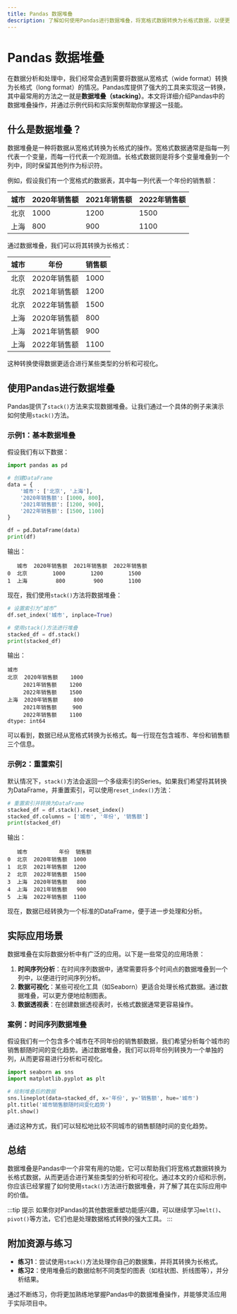 ```yaml
---
title: Pandas 数据堆叠
description: 了解如何使用Pandas进行数据堆叠，将宽格式数据转换为长格式数据，以便更好地进行分析和可视化。
---
```


# Pandas 数据堆叠

在数据分析和处理中，我们经常会遇到需要将数据从宽格式（wide format）转换为长格式（long format）的情况。Pandas库提供了强大的工具来实现这一转换，其中最常用的方法之一就是**数据堆叠（stacking）**。本文将详细介绍Pandas中的数据堆叠操作，并通过示例代码和实际案例帮助你掌握这一技能。

## 什么是数据堆叠？

数据堆叠是一种将数据从宽格式转换为长格式的操作。宽格式数据通常是指每一列代表一个变量，而每一行代表一个观测值。长格式数据则是将多个变量堆叠到一个列中，同时保留其他列作为标识符。

例如，假设我们有一个宽格式的数据表，其中每一列代表一个年份的销售额：

| 城市   | 2020年销售额 | 2021年销售额 | 2022年销售额 |
|--------|--------------|--------------|--------------|
| 北京   | 1000         | 1200         | 1500         |
| 上海   | 800          | 900          | 1100         |

通过数据堆叠，我们可以将其转换为长格式：

| 城市   | 年份       | 销售额 |
|--------|------------|--------|
| 北京   | 2020年销售额 | 1000   |
| 北京   | 2021年销售额 | 1200   |
| 北京   | 2022年销售额 | 1500   |
| 上海   | 2020年销售额 | 800    |
| 上海   | 2021年销售额 | 900    |
| 上海   | 2022年销售额 | 1100   |

这种转换使得数据更适合进行某些类型的分析和可视化。

## 使用Pandas进行数据堆叠

Pandas提供了`stack()`方法来实现数据堆叠。让我们通过一个具体的例子来演示如何使用`stack()`方法。

### 示例1：基本数据堆叠

假设我们有以下数据：

```python
import pandas as pd

# 创建DataFrame
data = {
    '城市': ['北京', '上海'],
    '2020年销售额': [1000, 800],
    '2021年销售额': [1200, 900],
    '2022年销售额': [1500, 1100]
}

df = pd.DataFrame(data)
print(df)
```

输出：

```
   城市  2020年销售额  2021年销售额  2022年销售额
0  北京        1000        1200        1500
1  上海         800         900        1100
```

现在，我们使用`stack()`方法将数据堆叠：

```python
# 设置索引为“城市”
df.set_index('城市', inplace=True)

# 使用stack()方法进行堆叠
stacked_df = df.stack()
print(stacked_df)
```

输出：

```
城市        
北京  2020年销售额    1000
     2021年销售额    1200
     2022年销售额    1500
上海  2020年销售额     800
     2021年销售额     900
     2022年销售额    1100
dtype: int64
```

可以看到，数据已经从宽格式转换为长格式。每一行现在包含城市、年份和销售额三个信息。

### 示例2：重置索引

默认情况下，`stack()`方法会返回一个多级索引的Series。如果我们希望将其转换为DataFrame，并重置索引，可以使用`reset_index()`方法：

```python
# 重置索引并转换为DataFrame
stacked_df = df.stack().reset_index()
stacked_df.columns = ['城市', '年份', '销售额']
print(stacked_df)
```

输出：

```
   城市          年份  销售额
0  北京  2020年销售额  1000
1  北京  2021年销售额  1200
2  北京  2022年销售额  1500
3  上海  2020年销售额   800
4  上海  2021年销售额   900
5  上海  2022年销售额  1100
```

现在，数据已经转换为一个标准的DataFrame，便于进一步处理和分析。

## 实际应用场景

数据堆叠在实际数据分析中有广泛的应用。以下是一些常见的应用场景：

1. **时间序列分析**：在时间序列数据中，通常需要将多个时间点的数据堆叠到一个列中，以便进行时间序列分析。
2. **数据可视化**：某些可视化工具（如Seaborn）更适合处理长格式数据。通过数据堆叠，可以更方便地绘制图表。
3. **数据透视表**：在创建数据透视表时，长格式数据通常更容易操作。

### 案例：时间序列数据堆叠

假设我们有一个包含多个城市在不同年份的销售额数据，我们希望分析每个城市的销售额随时间的变化趋势。通过数据堆叠，我们可以将年份列转换为一个单独的列，从而更容易进行分析和可视化。

```python
import seaborn as sns
import matplotlib.pyplot as plt

# 绘制堆叠后的数据
sns.lineplot(data=stacked_df, x='年份', y='销售额', hue='城市')
plt.title('城市销售额随时间变化趋势')
plt.show()
```

通过这种方式，我们可以轻松地比较不同城市的销售额随时间的变化趋势。

## 总结

数据堆叠是Pandas中一个非常有用的功能，它可以帮助我们将宽格式数据转换为长格式数据，从而更适合进行某些类型的分析和可视化。通过本文的介绍和示例，你应该已经掌握了如何使用`stack()`方法进行数据堆叠，并了解了其在实际应用中的价值。

:::tip 提示
如果你对Pandas的其他数据重塑功能感兴趣，可以继续学习`melt()`、`pivot()`等方法，它们也是处理数据格式转换的强大工具。
:::

## 附加资源与练习

- **练习1**：尝试使用`stack()`方法处理你自己的数据集，并将其转换为长格式。
- **练习2**：使用堆叠后的数据绘制不同类型的图表（如柱状图、折线图等），并分析结果。

通过不断练习，你将更加熟练地掌握Pandas中的数据堆叠操作，并能够灵活应用于实际项目中。